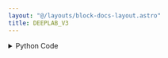 ```yaml
---
layout: "@/layouts/block-docs-layout.astro"
title: DEEPLAB_V3
---
```



<PythonDocsDisplay docstring={docstring} />

<details>
<summary>Python Code</summary>
```python
from flojoy import flojoy, run_in_venv, Image


@flojoy
@run_in_venv(
    pip_dependencies=[
        "torch==2.0.1",
        "torchvision==0.15.2",
        "Pillow",
        "numpy",
    ]
)
def DEEPLAB_V3(default: Image) -> Image:
    """The DEEPLAB_V3 node returns a segmentation mask from an input image in a dataframe.

    The input image is expected to be a DataContainer of an 'image' type.

    The output is a DataContainer of an 'image' type with the same dimensions as the input image, but with the red, green, and blue channels replaced with the segmentation mask.

    Returns
    -------
    Image
    """

    import os
    import numpy as np
    import PIL.Image
    import torch
    from torchvision import transforms
    import torchvision.transforms.functional as TF
    from flojoy import Image
    from flojoy.utils import FLOJOY_CACHE_DIR

    # Parse input image
    input_image = default
    r, g, b, a = input_image.r, input_image.g, input_image.b, input_image.a
    nparray = (
        np.stack((r, g, b, a), axis=2) if a is not None else np.stack((r, g, b), axis=2)
    )
    # Convert input image
    input_image = TF.to_pil_image(nparray).convert("RGB")
    # Set torch hub cache directory
    torch.hub.set_dir(os.path.join(FLOJOY_CACHE_DIR, "cache", "torch_hub"))
    model = torch.hub.load(
        "pytorch/vision:v0.15.2",
        "deeplabv3_resnet50",
        pretrained=True,
        skip_validation=True,
    )
    model.eval()
    # Preprocessing
    preprocess_transform = transforms.Compose(
        [
            transforms.ToTensor(),
            transforms.Normalize(mean=[0.485, 0.456, 0.406], std=[0.229, 0.224, 0.225]),
        ]
    )
    # Feed the input image to the model
    input_tensor = preprocess_transform(input_image)
    input_batch = input_tensor.unsqueeze(0)
    with torch.inference_mode():
        output = model(input_batch)["out"][0]
    # Fetch the output
    output_predictions = output.argmax(0)
    palette = torch.tensor([2**25 - 1, 2**15 - 1, 2**21 - 1])
    colors = torch.as_tensor([i for i in range(21)])[:, None] * palette
    colors = (colors % 255).numpy().astype("uint8")
    # plot the semantic segmentation predictions of 21 classes in each color
    r = PIL.Image.fromarray(output_predictions.byte().cpu().numpy()).resize(
        input_image.size
    )
    r.putpalette(colors)
    out_img = np.array(r.convert("RGB"))
    # Build the output image
    return Image(
        r=out_img[:, :, 0],
        g=out_img[:, :, 1],
        b=out_img[:, :, 2],
        a=None,
    )

```
[Find this Flojoy Block on GitHub](https://github.com/flojoy-ai/blocks/blob/main/blocks/AI_ML/SEGMENTATION/DEEPLAB_V3/DEEPLAB_V3.py)
</details>

## Example

<AppDisplay app={app} blockName="DEEPLAB_V3" client:visible />
